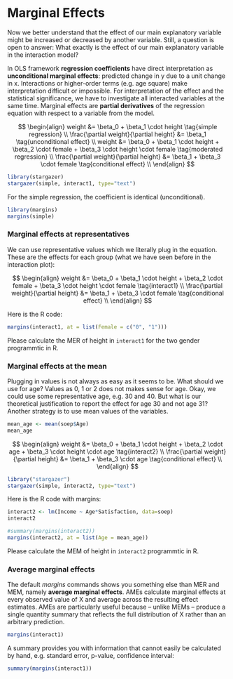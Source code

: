 
# Marginal Effects

Now we better understand that the effect of our main explanatory variable might be increased or decreased by another variable. Still, a question is open to answer: What exactly is the effect of our main explanatory variable in the interaction model?

::: {.infobox2 .information data-latex="warning"}
In OLS framework **regression coefficients** have direct interpretation as **unconditional marginal effects**: predicted change in y due to a unit change in x. Interactions or higher-order terms (e.g. age square) make interpretation difficult or impossible. For interpretation of the effect and the statistical significance, we have to investigate all interacted variables at the same time. Marginal effects are **partial derivatives** of the regression equation with respect to a variable from the model.
:::

$$
\begin{align}
weight &= \beta_0 + \beta_1 \cdot height \tag{simple regression} \\
\frac{\partial weight}{\partial height} &= \beta_1 \tag{unconditional effect}  \\
weight &= \beta_0 + \beta_1 \cdot height + \beta_2 \cdot female + \beta_3 \cdot height \cdot female \tag{moderated regression} \\
\frac{\partial weight}{\partial height} &= \beta_1 + \beta_3 \cdot female \tag{conditional effect}  \\
\end{align}
$$

```r
library(stargazer)
stargazer(simple, interact1, type="text")
```

For the simple regression, the coefficient is identical (unconditional).

```r
library(margins)
margins(simple)
```

### Marginal effects at representatives 

We can use representative values which we literally plug in the equation. These are the effects for each group (what we have seen before in the interaction plot):

$$
\begin{align}
weight &= \beta_0 + \beta_1 \cdot height + \beta_2 \cdot female + \beta_3 \cdot height \cdot female \tag{interact1} \\
\frac{\partial weight}{\partial height} &= \beta_1 + \beta_3 \cdot female \tag{conditional effect}  \\
\end{align}
$$ 

<!-- \frac{\partial weight}{\partial height} &= 1.069 -0.224 \cdot 1 = 0.845 \tag{effect for males}  \\ -->
<!-- \frac{\partial weight}{\partial height} &= 1.069 -0.224 \cdot 2 = 0.621 \tag{effect for females}  \\ -->

Here is the R code:

```r
margins(interact1, at = list(Female = c("0", "1")))
```

Please calculate the MER of height in `interact1` for the two gender programmtic in R. 

### Marginal effects at the mean 

Plugging in values is not always as easy as it seems to be. What should we use for age? Values as 0, 1 or 2 does not makes sense for age. Okay, we could use some representative age, e.g. 30 and 40. But what is our theoretical justification to report the effect for age 30 and not age 31? Another strategy is to use mean values of the variables.

```r
mean_age <- mean(soep$Age)
mean_age
```

<!-- \frac{\partial weight}{\partial height} &= 0.9318 + 0.0009254 \cdot 48.57654 = 0.97675 \tag{ME at means}  \\ -->

$$
\begin{align}
weight &= \beta_0 + \beta_1 \cdot height + \beta_2 \cdot age + \beta_3 \cdot height \cdot age \tag{interact2} \\
\frac{\partial weight}{\partial height} &= \beta_1 + \beta_3 \cdot age \tag{conditional effect}  \\
\end{align}
$$ 

```r
library("stargazer")
stargazer(simple, interact2, type="text")
```

Here is the R code with margins:

```r
interact2 <- lm(Income ~ Age*Satisfaction, data=soep)
interact2

#summary(margins(interact2))
margins(interact2, at = list(Age = mean_age))
```

Please calculate the MEM of height in `interact2` programmtic in R. 

### Average marginal effects

The default *margins* commands shows you something else than MER and MEM, namely **average marginal effects**. AMEs calculate marginal effects at every observed value of X and average across the resulting effect estimates. AMEs are particularly useful because -- unlike MEMs -- produce a single quantity summary that reflects the full distribution of X rather than an arbitrary prediction.

```r
margins(interact1)
```

A summary provides you with information that cannot easily be calculated by hand, e.g. standard error, p-value, confidence interval:

```r
summary(margins(interact1))
```



<script>
  $(".toggle").click(function() {
    $(this).toggleClass("open");
  });
</script>



